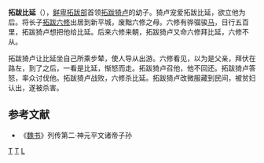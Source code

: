 '''拓跋比延'''（{{bd||？|316年|catIdx=T}}），[[鲜卑|鲜卑]][[拓跋部|拓跋部]]首领[[拓跋猗卢|拓跋猗卢]]的幼子。猗卢宠爱拓跋比延，欲立他为后。将长子[[拓跋六修|拓跋六修]]出居到新平城，废黜六修之母。六修有骅骝骏[[马|马]]，日行五百里，拓跋猗卢想把他给比延。后来六修来朝，拓跋猗卢又命六修拜比延，六修不从。

拓跋猗卢让比延坐自己所乘步辇，使人导从出游。六修看见，以为是父亲，拜伏在路左，到了之后，一看是比延，惭怒而走。拓跋猗卢召他，他不回还。拓跋猗卢答怒，率众讨伐他。拓跋猗卢战败，六修杀比延。拓跋猗卢改微服藏到民间，被贫妇认出，遂被杀害。　　	

==参考文献==
*《[[魏书|魏书]]》列传第二·神元平文诸帝子孙

[[Category:五胡十六国人物|T]]
[[Category:北魏宗室|T]]
[[Category:拓跋姓|L]]
